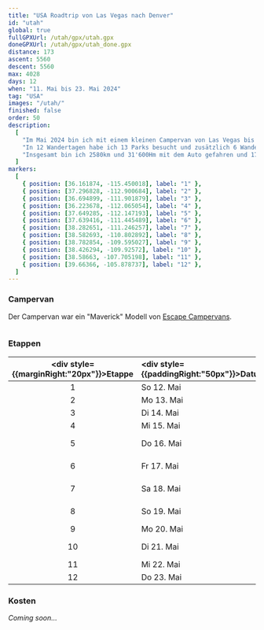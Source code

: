 ```yaml
---
title: "USA Roadtrip von Las Vegas nach Denver"
id: "utah"
global: true
fullGPXUrl: /utah/gpx/utah.gpx
doneGPXUrl: /utah/gpx/utah_done.gpx
distance: 173
ascent: 5560
descent: 5560
max: 4028
days: 12
when: "11. Mai bis 23. Mai 2024"
tag: "USA"
images: "/utah/"
finished: false
order: 50
description:
  [
    "Im Mai 2024 bin ich mit einem kleinen Campervan von Las Vegas bis nach Denver gefahren und habe dazwischen so viele (National-)Parks wie möglich besucht.",
    "In 12 Wandertagen habe ich 13 Parks besucht und zusätzlich 6 Wanderungen ausserhalb von Parks gemacht.",
    "Insgesamt bin ich 2580km und 31'600Hm mit dem Auto gefahren und 173km und 5560Hm gewandert. Das sind etwa 14km und 500Hm plus etwa 3 Stunden Autofahren pro Tag.",
  ]
markers:
  [
    { position: [36.161874, -115.450018], label: "1" },
    { position: [37.296828, -112.900684], label: "2" },
    { position: [36.694899, -111.901879], label: "3" },
    { position: [36.223678, -112.065054], label: "4" },
    { position: [37.649285, -112.147193], label: "5" },
    { position: [37.639416, -111.445489], label: "6" },
    { position: [38.282651, -111.246257], label: "7" },
    { position: [38.582693, -110.802892], label: "8" },
    { position: [38.782854, -109.595027], label: "9" },
    { position: [38.426294, -109.92572], label: "10" },
    { position: [38.58663, -107.705198], label: "11" },
    { position: [39.66366, -105.878737], label: "12" },
  ]
---
```


### Campervan

Der Campervan war ein "Maverick" Modell von <a target="_blank" href="https://www.escapecampervans.com/campervans/mavericks/">Escape Campervans</a>.

<Img
	imageUrl="/utah//6.1.jpeg"
	description="Mein (vergleichsweise) kleiner, blauer Campervan vor einem 'richtigen' Offroad-Camper"
/>

### Etappen

<div className='table-container'>

| <div style={{marginRight:"20px"}}>Etappe</div> | <div style={{paddingRight:"50px"}}>Datum</div> | <div style={{paddingRight:"280px"}}>Park</div>         | <div style={{paddingRight:"50px"}}>Wanderung</div>                |
| :--------------------------------------------: | :--------------------------------------------- | :----------------------------------------------------- | :---------------------------------------------------------------- |
|                       1                        | So 12. Mai                                     | Red Rock Canyon                                        | Keine (krank)                                                     |
|                       2                        | Mo 13. Mai                                     | Zion National Park                                     | Observation Point und Cable Mountain                              |
|                       3                        | Di 14. Mai                                     | Vermillion Cliffs                                      | Sand Crack                                                        |
|                       4                        | Mi 15. Mai                                     | Grand Canyon                                           | Widforss Trail                                                    |
|                       5                        | Do 16. Mai                                     | Bryce Canyon & Kodachrome Basin                        | Fairyland Loop und Panorama Trail                                 |
|                       6                        | Fr 17. Mai                                     | Grand Staircase-Escalante                              | Zebra Canyon, Escalante Natural Bridge und Lower Calf-Creek Falls |
|                       7                        | Sa 18. Mai                                     | Capitol Reef National Park                             | Cohab Canyon, Cassidy Arch und Leprechaun Canyon                  |
|                       8                        | So 19. Mai                                     | Goblin Valley State Park                               | Little Wild Horse Canyon und Wild Horse Window                    |
|                       9                        | Mo 20. Mai                                     | Arches National Park                                   | Devils Garden, Delicate Arch                                      |
|                       10                       | Di 21. Mai                                     | Canyonlands National Park, Colorado National Monument  | Upheaval Dome, Grand View Point, Fisher Tower und Devils Kitchen  |
|                       11                       | Mi 22. Mai                                     | Black Canyon of the Gunnison                           | Green Mountain                                                    |
|                       12                       | Do 23. Mai                                     | Rocky Mountains                                        | Mount Sniktau - 4028 M.ü.M.                                       |

</div>
<p> </p>

### Kosten

<i>Coming soon...</i>
